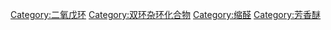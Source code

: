 {{Commonscat|Benzodioxoles}}

[[Category:二氧戊环|Category:二氧戊环]]
[[Category:双环杂环化合物|Category:双环杂环化合物]]
[[Category:缩醛|Category:缩醛]]
[[Category:芳香醚|Category:芳香醚]]